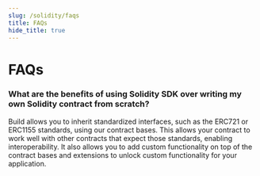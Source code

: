 ```yaml
---
slug: /solidity/faqs
title: FAQs
hide_title: true
---
```


# FAQs

### What are the benefits of using Solidity SDK over writing my own Solidity contract from scratch?

Build allows you to inherit standardized interfaces, such as the ERC721 or ERC1155 standards, using our contract bases. This allows your contract to work well with other contracts that expect those standards, enabling interoperability. It also allows you to add custom functionality on top of the contract bases and extensions to unlock custom functionality for your application.
